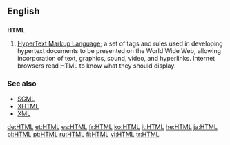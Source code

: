==English==
{{wikipedia}}
==={{initialism}}===
'''HTML'''

# [[w:HTML|HyperText Markup Language]]; a set of tags and rules used in developing hypertext documents to be presented on the World Wide Web, allowing incorporation of text, graphics, sound, video, and hyperlinks. Internet browsers read HTML to know what they should display.

===See also===
*[[SGML]]
*[[XHTML]]
*[[XML]]

[[de:HTML]]
[[et:HTML]]
[[es:HTML]]
[[fr:HTML]]
[[ko:HTML]]
[[it:HTML]]
[[he:HTML]]
[[ja:HTML]]
[[pl:HTML]]
[[pt:HTML]]
[[ru:HTML]]
[[fi:HTML]]
[[vi:HTML]]
[[tr:HTML]]